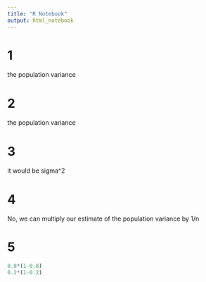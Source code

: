 ```yaml
---
title: "R Notebook"
output: html_notebook
---
```


# 1
the population variance

# 2
the population variance

# 3
it would be sigma^2

# 4
No, we can multiply our estimate of the population variance by 1/n

# 5
```r
0.8*(1-0.8)
0.2*(1-0.2)
```

